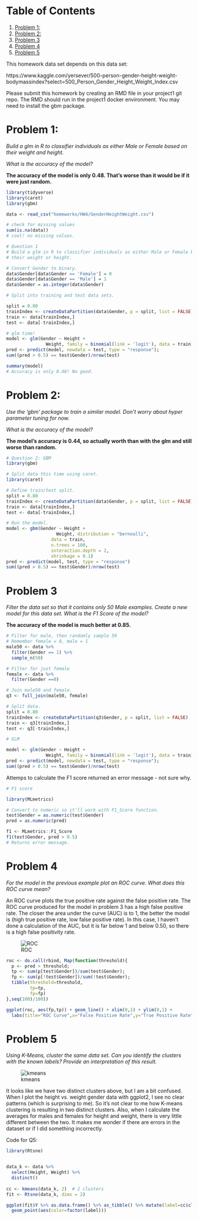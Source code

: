 # Table of Contents

1. [Problem 1:](https://github.com/Vincent-Toups/datasci611/blob/master/homeworks/hw4.md#org9536f13)
2. [Problem 2:](https://github.com/Vincent-Toups/datasci611/blob/master/homeworks/hw4.md#orgb3c4748)
3. [Problem 3](https://github.com/Vincent-Toups/datasci611/blob/master/homeworks/hw4.md#orgc9fe25f)
4. [Problem 4](https://github.com/Vincent-Toups/datasci611/blob/master/homeworks/hw4.md#org16f5bba)
5. [Problem 5](https://github.com/Vincent-Toups/datasci611/blob/master/homeworks/hw4.md#org58c90e3)

This homework data set depends on this data set:

https://www.kaggle.com/yersever/500-person-gender-height-weight-bodymassindex?select=500_Person_Gender_Height_Weight_Index.csv

Please submit this homework by creating an RMD file in your project1 git repo. The RMD should run in the project1 docker environment. You may need to install the gbm package.



# Problem 1:

*Build a glm in R to classifier individuals as either Male or Female based on their weight and height.*

*What is the accuracy of the model?*

**The accuracy of the model is only 0.48. That's worse than it would be if it were just random.**

```R
library(tidyverse)
library(caret)
library(gbm)

data <- read_csv("homeworks/HW4/GenderHeightWeight.csv")

# check for missing values
sum(is.na(data))
# cool! no missing values.

# Question 1
# Build a glm in R to classifier individuals as either Male or Female based on
# their weight or height.

# Convert Gender to binary.
data$Gender[data$Gender == 'Female'] = 0
data$Gender[data$Gender == 'Male'] = 1
data$Gender = as.integer(data$Gender)

# Split into training and test data sets.

split = 0.80
trainIndex <- createDataPartition(data$Gender, p = split, list = FALSE)
train <- data[trainIndex,]
test <- data[-trainIndex,]

# glm time!
model <- glm(Gender ~ Height +
               Weight, family = binomial(link = 'logit'), data = train)
pred <- predict(model, newdata = test, type = "response");
sum((pred > 0.5) == test$Gender)/nrow(test)

summary(model)
# Accuracy is only 0.48! No good.
```



# Problem 2:

*Use the 'gbm' package to train a similar model. Don't worry about hyper parameter tuning for now.*

*What is the accuracy of the model?*

**The model's accuracy is 0.44, so actually worth than with the glm and still worse than random.**

```R
# Question 2: GBM
library(gbm)

# Split data this time using caret.
library(caret)

# Define train/test split.
split = 0.80
trainIndex <- createDataPartition(data$Gender, p = split, list = FALSE)
train <- data[trainIndex,]
test <- data[-trainIndex,]

# Run the model.
model <- gbm(Gender ~ Height +
                   Weight, distribution = "bernoulli",
                 data = train,
                 n.trees = 100,
                 interaction.depth = 2,
                 shrinkage = 0.1)
pred <- predict(model, test, type = "response")
sum((pred > 0.5) == test$Gender)/nrow(test)
```



# Problem 3

*Filter the data set so that it contains only 50 Male examples. Create a new model for this data set. What is the F1 Score of the model?*

**The accuracy of the model is much better at 0.85. **

```R
# Filter for male, then randomly sample 50
# Remember female = 0, male = 1
male50 <- data %>%
  filter(Gender == 1) %>%
  sample_n(50)

# Filter for just female
female <- data %>%
  filter(Gender ==0)

# Join male50 and female.
q3 <- full_join(male50, female)

# Split data.
split = 0.80
trainIndex <- createDataPartition(q3$Gender, p = split, list = FALSE)
train <- q3[trainIndex,]
test <- q3[-trainIndex,]

# GLM

model <- glm(Gender ~ Height +
               Weight, family = binomial(link = 'logit'), data = train)
pred <- predict(model, newdata = test, type = "response");
sum((pred > 0.5) == test$Gender)/nrow(test)
```

Attemps to calculate the F1 score returned an error message - not sure why.

```R
# F1 score

library(MLmetrics)

# Convert to numeric so it'll work with F1_Score function.
test$Gender = as.numeric(test$Gender)
pred = as.numeric(pred)

f1 <- MLmetrics::F1_Score
f1(test$Gender, pred > 0.5)
# Returns error message.
```



# Problem 4

*For the model in the previous example plot an ROC curve. What does this ROC curve mean?*

An ROC curve plots the true positive rate against the false positive rate. The ROC curve produced for the model in problem 3 has a high false positive rate. The closer the area under the curve (AUC) is to 1, the better the model is (high true positive rate, low false positive rate). In this case, I haven't done a calculation of the AUC, but it is far below 1 and below 0.50, so there is a high false positivity rate.

![ROC](/Users/anadulskiy/storage/bios611-project1/HW4/figures/ROC.png)

```R
roc <- do.call(rbind, Map(function(threshold){
  p <- pred > threshold;
  tp <- sum(p[test$Gender])/sum(test$Gender);
  fp <- sum(p[!test$Gender])/sum(!test$Gender);
  tibble(threshold=threshold,
         tp=tp,
         fp=fp)
},seq(100)/100))

ggplot(roc, aes(fp,tp)) + geom_line() + xlim(0,1) + ylim(0,1) +
  labs(title="ROC Curve",x="False Positive Rate",y="True Positive Rate")

```



# Problem 5

*Using K-Means, cluster the same data set. Can you identify the clusters with the known labels? Provide an interpretation of this result.*

![kmeans](/Users/anadulskiy/storage/bios611-project1/HW4/figures/kmeans.png)

It looks like we have two distinct clusters above, but I am a bit confused. When I plot the height vs. weight gender data with ggplot2, I see no clear patterns (which is surprising to me). So it's not clear to me how K-means clustering is resulting in two distinct clusters. Also, when I calculate the averages for males and females for height and weight, there is very little different between the two. It makes me wonder if there are errors in the dataset or if I did something incorrectly.



Code for Q5:

```R
library(Rtsne)


data_k <- data %>%
  select(Height, Weight) %>%
  distinct()
  
cc <- kmeans(data_k, 2)  # 2 clusters
fit <- Rtsne(data_k, dims = 2)

ggplot(fit$Y %>% as.data.frame() %>% as_tibble() %>% mutate(label=cc$cluster),aes(V1,V2)) +
  geom_point(aes(color=factor(label)))
```

